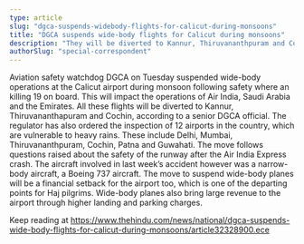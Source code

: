 ```yaml
---
type: article
slug: "dgca-suspends-widebody-flights-for-calicut-during-monsoons"
title: "DGCA suspends wide-body flights for Calicut during monsoons"
description: "They will be diverted to Kannur, Thiruvananthpuram and Cochin"
authorSlug: "special-correspondent"
---
```


Aviation safety watchdog DGCA on Tuesday suspended wide-body operations at the Calicut airport during monsoon following safety 
 where an 
 killing 19 on board.
This will impact the operations of Air India, Saudi Arabia and the Emirates. All these flights will be diverted to Kannur, Thiruvananthapuram and Cochin, according to a senior DGCA official.
The regulator has also ordered the inspection of 12 airports in the country, which are vulnerable to heavy rains. These include Delhi, Mumbai, Thiruvananthpuram, Cochin, Patna and Guwahati.
The move follows questions raised about the safety of the runway after the Air India Express crash. The aircraft involved in last week’s accident however was a narrow-body aircraft, a Boeing 737 aircraft.
The move to suspend wide-body planes will be a financial setback for the airport too, which is one of the departing points for Haj pilgrims. Wide-body planes also bring large revenue to the airport through higher landing and parking charges.

Keep reading at https://www.thehindu.com/news/national/dgca-suspends-wide-body-flights-for-calicut-during-monsoons/article32328900.ece
